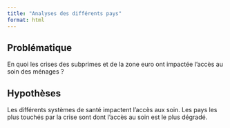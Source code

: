 ```yaml
---
title: "Analyses des différents pays"
format: html
---
```


## Problématique
En quoi les crises des subprimes et de la zone euro ont impactée l'accès au soin des ménages ?

## Hypothèses

Les différents systèmes de santé impactent l'accès aux soin.
Les pays les plus touchés par la crise sont dont l'accès au soin est le plus dégradé.
